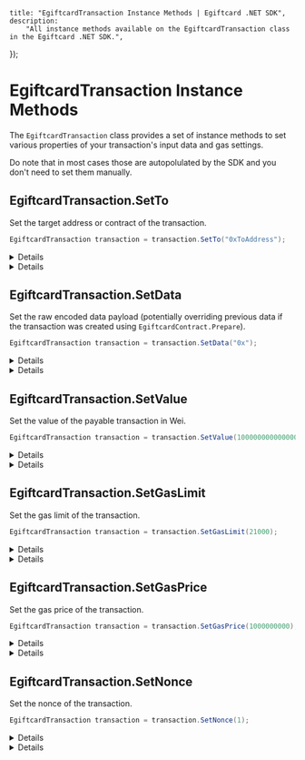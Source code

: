 
	title: "EgiftcardTransaction Instance Methods | Egiftcard .NET SDK",
	description:
		"All instance methods available on the EgiftcardTransaction class in the Egiftcard .NET SDK.",
});

# EgiftcardTransaction Instance Methods

The `EgiftcardTransaction` class provides a set of instance methods to set various properties of your transaction's input data and gas settings.

Do note that in most cases those are autopolulated by the SDK and you don't need to set them manually.

## EgiftcardTransaction.SetTo

Set the target address or contract of the transaction.

```csharp
EgiftcardTransaction transaction = transaction.SetTo("0xToAddress");
```

<Details summary="Parameters">

### toAddress (required)

The target address or contract of the transaction. Must be a hexadecimal `string`.

</Details>

<Details summary="Return Value">

### EgiftcardTransaction

Returns the instance of `EgiftcardTransaction` with the `to` property set.

</Details>

## EgiftcardTransaction.SetData

Set the raw encoded data payload (potentially overriding previous data if the transaction was created using `EgiftcardContract.Prepare`).

```csharp
EgiftcardTransaction transaction = transaction.SetData("0x");
```

<Details summary="Parameters">

### data (required)

The raw data payload of the transaction. Must be a hexadecimal `string`.

</Details>

<Details summary="Return Value">

### EgiftcardTransaction

Returns the instance of `EgiftcardTransaction` with the `data` property set.

</Details>

## EgiftcardTransaction.SetValue

Set the value of the payable transaction in Wei.

```csharp
EgiftcardTransaction transaction = transaction.SetValue(1000000000000000000);
```

<Details summary="Parameters">

### value (required)

The value of the transaction in Wei. Must be a `BigInteger`.

</Details>

<Details summary="Return Value">

### EgiftcardTransaction

Returns the instance of `EgiftcardTransaction` with the `value` property set.

</Details>

## EgiftcardTransaction.SetGasLimit

Set the gas limit of the transaction.

```csharp
EgiftcardTransaction transaction = transaction.SetGasLimit(21000);
```

<Details summary="Parameters">

### gasLimit (required)

The gas limit of the transaction. Must be an `BigInteger`.

</Details>

<Details summary="Return Value">

Returns the instance of `EgiftcardTransaction` with the `gasLimit` property set.

</Details>

## EgiftcardTransaction.SetGasPrice

Set the gas price of the transaction.

```csharp
EgiftcardTransaction transaction = transaction.SetGasPrice(1000000000);
```

<Details summary="Parameters">

### gasPrice (required)

The gas price of the transaction. Must be an `BigInteger`.

</Details>

<Details summary="Return Value">

### EgiftcardTransaction

Returns the instance of `EgiftcardTransaction` with the `gasPrice` property set.

</Details>

## EgiftcardTransaction.SetNonce

Set the nonce of the transaction.

```csharp
EgiftcardTransaction transaction = transaction.SetNonce(1);
```

<Details summary="Parameters">

### nonce (required)

The nonce of the transaction. Must be an `BigInteger`.

</Details>

<Details summary="Return Value">

### EgiftcardTransaction

Returns the instance of `EgiftcardTransaction` with the `nonce` property set.

</Details>
